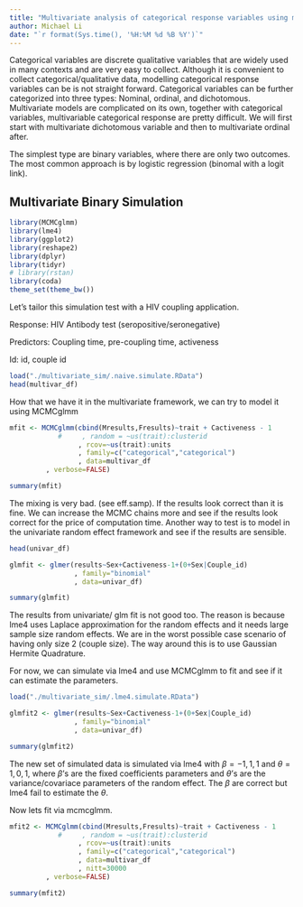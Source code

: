 ```yaml
---
title: "Multivariate analysis of categorical response variables using mixed modeling tricks"
author: Michael Li
date: "`r format(Sys.time(), '%H:%M %d %B %Y')`"
---
```


Categorical variables are discrete qualitative variables that are widely used in many contexts and are very easy to collect. Although it is convenient to collect categorical/qualitative data, modelling categorical response variables can be is not straight forward. Categorical variables can be further categorized into three types: Nominal, ordinal, and dichotomous. Multivariate models are complicated on its own, together with categorical variables, multivariable categorical response are pretty difficult. We will first start with multivariate dichotomous variable and then to multivariate ordinal after.

The simplest type are binary variables, where there are only two outcomes. The most common approach is by logistic regression (binomal with a logit link).

## Multivariate Binary Simulation

```r
library(MCMCglmm)
library(lme4)
library(ggplot2)
library(reshape2)
library(dplyr)
library(tidyr)
# library(rstan)
library(coda)
theme_set(theme_bw())

```

Let's tailor this simulation test with a HIV coupling application. 

Response: HIV Antibody test (seropositive/seronegative)

Predictors: Coupling time, pre-coupling time, activeness

Id: id, couple id

```r

load("./multivariate_sim/.naive.simulate.RData")
head(multivar_df)

```

How that we have it in the multivariate framework, we can try to model it using MCMCglmm


```r

mfit <- MCMCglmm(cbind(Mresults,Fresults)~trait + Cactiveness - 1
            #     , random = ~us(trait):clusterid
                 , rcov=~us(trait):units
                 , family=c("categorical","categorical")
                 , data=multivar_df
		 , verbose=FALSE)

summary(mfit)

```

The mixing is very bad. (see eff.samp). If the results look correct than it is fine. We can increase the MCMC chains more and see if the results look correct for the price of computation time. Another way to test is to model in the univariate random effect framework and see if the results are sensible.

```r

head(univar_df)

glmfit <- glmer(results~Sex+Cactiveness-1+(0+Sex|Couple_id)
                , family="binomial"
                , data=univar_df)

summary(glmfit)
```

The results from univariate/ glm fit is not good too. The reason is because lme4 uses Laplace approximation for the random effects and it needs large sample size random effects. We are in the worst possible case scenario of having only size 2 (couple size). The way around this is to use Gaussian Hermite Quadrature.

For now, we can simulate via lme4 and use MCMCglmm to fit and see if it can estimate the parameters.

```r

load("./multivariate_sim/.lme4.simulate.RData")

glmfit2 <- glmer(results~Sex+Cactiveness-1+(0+Sex|Couple_id)
                , family="binomial"
                , data=univar_df)

summary(glmfit2)

```

The new set of simulated data is simulated via lme4 with $\beta = -1,1,1$ and $\theta = 1,0,1$, where $\beta$'s are the fixed coefficients parameters and $\theta$'s are the variance/covariace parameters of the random effect. The $\beta$ are correct but lme4 fail to estimate the $\theta$.

Now lets fit via mcmcglmm.

```r

mfit2 <- MCMCglmm(cbind(Mresults,Fresults)~trait + Cactiveness - 1
            #     , random = ~us(trait):clusterid
                 , rcov=~us(trait):units
                 , family=c("categorical","categorical")
                 , data=multivar_df
                 , nitt=30000
		 , verbose=FALSE)

summary(mfit2)

```